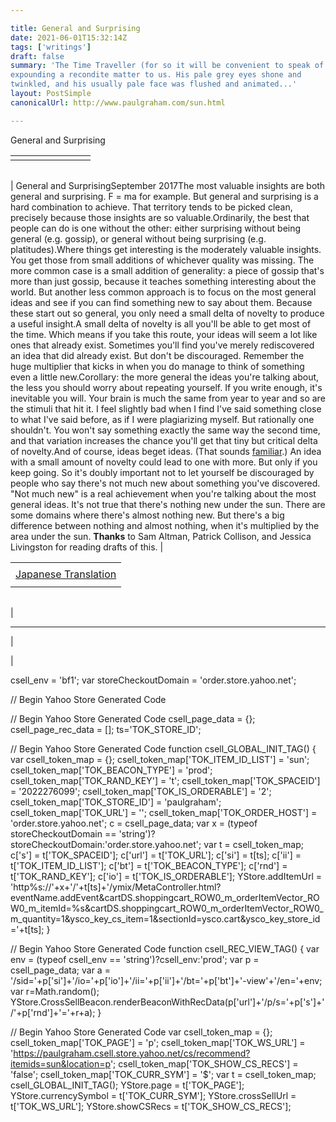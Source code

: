 ```yaml
---

title: General and Surprising
date: 2021-06-01T15:32:14Z
tags: ['writings']
draft: false
summary: 'The Time Traveller (for so it will be convenient to speak of him) was
expounding a recondite matter to us. His pale grey eyes shone and
twinkled, and his usually pale face was flushed and animated...'
layout: PostSimple
canonicalUrl: http://www.paulgraham.com/sun.html

---
```


 <!-- 
 (new Image).src="https://store.yahoo.net/cgi-bin/refsd?e=http://www.paulgraham.com/sun.html&h=www.paulgraham.com&v=1.0&dr=" + escape(document.referrer); 
 -->

General and Surprising

|     |     |     |     |     |     |     |     |
| --- | --- | --- | --- | --- | --- | --- | --- |
|     |     |

|     |
| --- |

| General and SurprisingSeptember 2017The most valuable insights are both general and surprising.
F = ma for example. But general and surprising is a hard
combination to achieve. That territory tends to be picked
clean, precisely because those insights are so valuable.Ordinarily, the best that people can do is one without the
other: either surprising without being general (e.g.
gossip), or general without being surprising (e.g.
platitudes).Where things get interesting is the moderately valuable
insights. You get those from small additions of whichever
quality was missing. The more common case is a small
addition of generality: a piece of gossip that's more than
just gossip, because it teaches something interesting about
the world. But another less common approach is to focus on
the most general ideas and see if you can find something new
to say about them. Because these start out so general, you
only need a small delta of novelty to produce a useful
insight.A small delta of novelty is all you'll be able to get most
of the time. Which means if you take this route, your ideas
will seem a lot like ones that already exist. Sometimes
you'll find you've merely rediscovered an idea that did
already exist. But don't be discouraged. Remember the huge
multiplier that kicks in when you do manage to think of
something even a little new.Corollary: the more general the ideas you're talking about,
the less you should worry about repeating yourself. If you
write enough, it's inevitable you will. Your brain is much
the same from year to year and so are the stimuli that hit
it. I feel slightly bad when I find I've said something
close to what I've said before, as if I were plagiarizing
myself. But rationally one shouldn't. You won't say
something exactly the same way the second time, and that
variation increases the chance you'll get that tiny but
critical delta of novelty.And of course, ideas beget ideas. (That sounds
[familiar](ecw.html).)
An idea with a small amount of novelty could lead to one
with more. But only if you keep going. So it's doubly
important not to let yourself be discouraged by people who
say there's not much new about something you've discovered.
"Not much new" is a real achievement when you're talking
about the most general ideas. It's not true that there's nothing new under the sun. There
are some domains where there's almost nothing new. But
there's a big difference between nothing and almost nothing,
when it's multiplied by the area under the sun.
**Thanks** to Sam Altman, Patrick Collison, and Jessica
Livingston for reading drafts of this. |

|                                                                    |
| ------------------------------------------------------------------ |
|                                                                    |
| [Japanese Translation](https://note.com/tokyojack/n/nbdc4bb355499) |
|                                                                    |

|     |
| --- |

|

---

|

|

csell_env = 'bf1';
var storeCheckoutDomain = 'order.store.yahoo.net';

// Begin Yahoo Store Generated Code

// Begin Yahoo Store Generated Code
csell_page_data = {}; csell_page_rec_data = []; ts='TOK_STORE_ID';

// Begin Yahoo Store Generated Code
function csell_GLOBAL_INIT_TAG() { var csell_token_map = {}; csell_token_map['TOK\_ITEM\_ID\_LIST'] = 'sun'; csell_token_map['TOK\_BEACON\_TYPE'] = 'prod'; csell_token_map['TOK\_RAND\_KEY'] = 't'; csell_token_map['TOK\_SPACEID'] = '2022276099'; csell_token_map['TOK\_IS\_ORDERABLE'] = '2'; csell_token_map['TOK\_STORE\_ID'] = 'paulgraham'; csell_token_map['TOK\_URL'] = ''; csell_token_map['TOK\_ORDER\_HOST'] = 'order.store.yahoo.net'; c = csell_page_data; var x = (typeof storeCheckoutDomain == 'string')?storeCheckoutDomain:'order.store.yahoo.net'; var t = csell_token_map; c['s'] = t['TOK\_SPACEID']; c['url'] = t['TOK\_URL']; c['si'] = t[ts]; c['ii'] = t['TOK\_ITEM\_ID\_LIST']; c['bt'] = t['TOK\_BEACON\_TYPE']; c['rnd'] = t['TOK\_RAND\_KEY']; c['io'] = t['TOK\_IS\_ORDERABLE']; YStore.addItemUrl = 'http%s://'+x+'/'+t[ts]+'/ymix/MetaController.html?eventName.addEvent&cartDS.shoppingcart_ROW0_m_orderItemVector_ROW0_m_itemId=%s&cartDS.shoppingcart_ROW0_m_orderItemVector_ROW0_m_quantity=1&ysco_key_cs_item=1&sectionId=ysco.cart&ysco_key_store_id='+t[ts]; }

// Begin Yahoo Store Generated Code
function csell_REC_VIEW_TAG() { var env = (typeof csell_env == 'string')?csell_env:'prod'; var p = csell_page_data; var a = '/sid='+p['si']+'/io='+p['io']+'/ii='+p['ii']+'/bt='+p['bt']+'-view'+'/en='+env; var r=Math.random(); YStore.CrossSellBeacon.renderBeaconWithRecData(p['url']+'/p/s='+p['s']+'/'+p['rnd']+'='+r+a); }

// Begin Yahoo Store Generated Code
var csell_token_map = {}; csell_token_map['TOK\_PAGE'] = 'p'; csell_token_map['TOK\_WS\_URL'] = 'https://paulgraham.csell.store.yahoo.net/cs/recommend?itemids=sun&location=p'; csell_token_map['TOK\_SHOW\_CS\_RECS'] = 'false'; csell_token_map['TOK\_CURR\_SYM'] = '$'; var t = csell_token_map; csell_GLOBAL_INIT_TAG(); YStore.page = t['TOK\_PAGE']; YStore.currencySymbol = t['TOK\_CURR\_SYM']; YStore.crossSellUrl = t['TOK\_WS\_URL']; YStore.showCSRecs = t['TOK\_SHOW\_CS\_RECS'];
